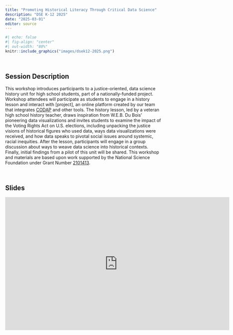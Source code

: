 ```yaml
---
title: "Promoting Historical Literacy Through Critical Data Science"
description: "DSE K-12 2025"
date: "2025-03-01"
editor: source
---
```



```r
#| echo: false
#| fig-align: "center"
#| out-width: "80%"
knitr::include_graphics("images/dsek12-2025.png")
```

<br />

## Session Description

This workshop introduces participants to a justice-oriented, data science history unit for high school students, part of a nationally-funded project. Workshop attendees will participate as students to engage in a history lesson and interact with [project], an online platform created by our team that integrates [CODAP](https://codap.concord.org/) and other tools. The history lesson, led by a veteran high school history teacher, draws inspiration from W.E.B. Du Bois’ pioneering data visualizations and invites students to examine the impact of the Voting Rights Act on U.S. elections, including unpacking the justice visions of historical figures who used data, ways data visualizations were received, and how data speaks to pivotal social issues around systemic, racial inequities. After the lesson, participants will engage in a group discussion about ways to weave data science into historical contexts. Finally, initial findings from a pilot of this unit will be shared. This workshop and materials are based upon work supported by the National Science Foundation under Grant Number [2101413](https://www.nsf.gov/awardsearch/showAward?AWD_ID=2101413).

<br />

## Slides

```{=html}
<iframe src="https://docs.google.com/presentation/d/1RCch34SL2rsidBZTH34n1cv7-_wg6VYundIK5coQJ3k/embed?start=false&loop=false&delayms=3000" frameborder="0" width="720" height="426.753" allowfullscreen="true" mozallowfullscreen="true" webkitallowfullscreen="true"></iframe>
```







